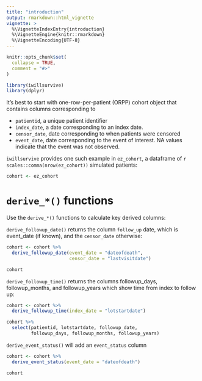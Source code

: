 ```yaml
---
title: "introduction"
output: rmarkdown::html_vignette
vignette: >
  %\VignetteIndexEntry{introduction}
  %\VignetteEngine{knitr::rmarkdown}
  %\VignetteEncoding{UTF-8}
---
```


```r
knitr::opts_chunk$set(
  collapse = TRUE,
  comment = "#>"
)
```

```r
library(iwillsurvive)
library(dplyr)
```

It's best to start with one-row-per-patient (ORPP) cohort object that contains 
columns corresponding to 

- `patientid`, a unique patient identifier
- `index_date`, a date corresponding to an index date.
- `censor_date`, date corresponding to when patients were censored
- `event_date`, date corresponding to the event of interest. NA values indicate 
that the event was not observed.

`iwillsurvive` provides one such example in `ez_cohort`, a dataframe of `r scales::comma(nrow(ez_cohort))`
simulated patients:

```r
cohort <- ez_cohort
```

# `derive_*()` functions

Use the `derive_*()` functions to calculate key derived columns:

`derive_followup_date()` returns the column `follow_up` date, which is event_date
 (if known), and the `censor_date` otherwise:

```r
cohort <- cohort %>%
  derive_followup_date(event_date = "dateofdeath",
                       censor_date = "lastvisitdate")

cohort
```

`derive_followup_time()` returns the columns followup_days, followup_months, and
followup_years which show time from index to follow up:

```r
cohort <- cohort %>%
  derive_followup_time(index_date = "lotstartdate") 

cohort %>%
  select(patientid, lotstartdate, followup_date, 
         followup_days, followup_months, followup_years)
```

`derive_event_status()` will add an `event_status` column

```r
cohort <- cohort %>%
  derive_event_status(event_date = "dateofdeath") 

cohort
```


